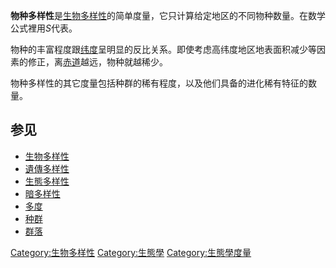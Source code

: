 {{NoteTA
|G1=Ecology
}}
'''物种多样性'''是[[生物多样性|生物多样性]]的简单度量，它只计算给定地区的不同物种数量。在数学公式裡用<math>S</math>代表。

物种的丰富程度跟[[纬度|纬度]]呈明显的反比关系。即使考虑高纬度地区地表面积减少等因素的修正，离[[赤道|赤道]]越远，物种就越稀少。

物种多样性的其它度量包括种群的稀有程度，以及他们具备的进化稀有特征的数量。

==参见==
* [[生物多样性|生物多样性]]
* [[遺傳多样性|遺傳多样性]]
* [[生態多样性|生態多样性]]
* [[暗多样性|暗多样性]]
* [[多度|多度]]
* [[种群|种群]]
* [[群落|群落]]

{{模型化生态系统|expanded=other}}
{{Ecology-stub}}

[[Category:生物多样性|Category:生物多样性]]
[[Category:生態學|Category:生態學]]
[[Category:生態學度量|Category:生態學度量]]